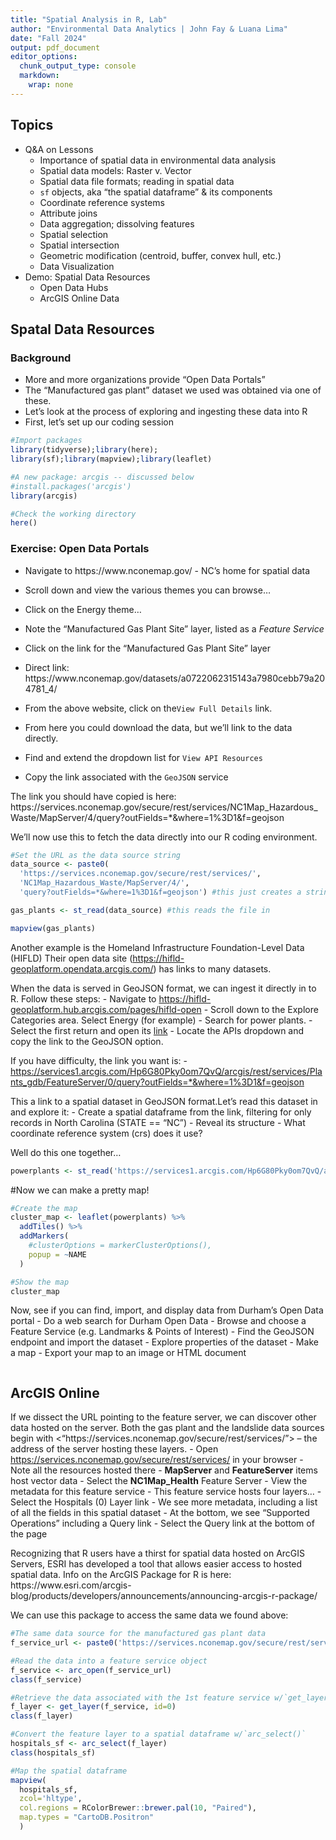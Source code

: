 ```yaml
---
title: "Spatial Analysis in R, Lab"
author: "Environmental Data Analytics | John Fay & Luana Lima"
date: "Fall 2024"
output: pdf_document
editor_options:
  chunk_output_type: console
  markdown: 
    wrap: none
---
```


## Topics
-   Q&A on Lessons
    -   Importance of spatial data in environmental data analysis
    -   Spatial data models: Raster v. Vector
    -   Spatial data file formats; reading in spatial data
    -   `sf` objects, aka "the spatial dataframe" & its components
    -   Coordinate reference systems
    -   Attribute joins
    -   Data aggregation; dissolving features
    -   Spatial selection
    -   Spatial intersection
    -   Geometric modification (centroid, buffer, convex hull, etc.)
    -   Data Visualization
-   Demo: Spatial Data Resources
    - Open Data Hubs
    - ArcGIS Online Data
    
    
## Spatal Data Resources

### Background
-   More and more organizations provide "Open Data Portals"
-   The "Manufactured gas plant" dataset we used was obtained via one of these.
-   Let's look at the process of exploring and ingesting these data into R
-   First, let's set up our coding session

```r
#Import packages
library(tidyverse);library(here);
library(sf);library(mapview);library(leaflet)

#A new package: arcgis -- discussed below
#install.packages('arcgis')
library(arcgis)

#Check the working directory
here()

```


### Exercise: Open Data Portals
-   Navigate to https://www.nconemap.gov/ - NC's home for spatial data
  -   Scroll down and view the various themes you can browse...
  -   Click on the Energy theme...
  -   Note the "Manufactured Gas Plant Site" layer, listed as a *Feature Service*
  
-   Click on the link for the "Manufactured Gas Plant Site" layer
  -   Direct link: https://www.nconemap.gov/datasets/a0722062315143a7980cebb79a204781_4/

-   From the above website, click on the`View Full Details` link. 
  -   From here you could download the data, but we'll link to the data directly. 
  -   Find and extend the dropdown list for `View API Resources`
  -   Copy the link associated with the `GeoJSON` service
  
The link you should have copied is here:  
https://services.nconemap.gov/secure/rest/services/NC1Map_Hazardous_Waste/MapServer/4/query?outFields=*&where=1%3D1&f=geojson 

We'll now use this to fetch the data directly into our R coding environment.

```r
#Set the URL as the data source string
data_source <- paste0(
  'https://services.nconemap.gov/secure/rest/services/',
  'NC1Map_Hazardous_Waste/MapServer/4/',
  'query?outFields=*&where=1%3D1&f=geojson') #this just creates a string variable 

gas_plants <- st_read(data_source) #this reads the file in

mapview(gas_plants)

```


Another example is the Homeland Infrastructure Foundation-Level Data (HIFLD) Their open data site (<https://hifld-geoplatform.opendata.arcgis.com/>) has links to many datasets.

When the data is served in GeoJSON format, we can ingest it directly in to R. Follow these steps: - Navigate to <https://hifld-geoplatform.hub.arcgis.com/pages/hifld-open>
-   Scroll down to the Explore Categories area. Select Energy (for example)
-   Search for power plants.
-   Select the first return and open its [link](https://duke.is/HIFLD-PP)
-   Locate the APIs dropdown and copy the link to the GeoJSON option.

If you have difficulty, the link you want is: 
-   <https://services1.arcgis.com/Hp6G80Pky0om7QvQ/arcgis/rest/services/Plants_gdb/FeatureServer/0/query?outFields=*&where=1%3D1&f=geojson>

This a link to a spatial dataset in GeoJSON format.Let's read this dataset in and explore it:
-   Create a spatial dataframe from the link, filtering for only records in North Carolina (STATE == "NC")
-   Reveal its structure
-   What coordinate reference system (crs) does it use?

Well do this one together...
```r
powerplants <- st_read('https://services1.arcgis.com/Hp6G80Pky0om7QvQ/arcgis/rest/services/Plants_gdb/FeatureServer/0/query?outFields=*&where=1%3D1&f=geojson') 
```

#Now we can make a pretty map!
```r
#Create the map
cluster_map <- leaflet(powerplants) %>% 
  addTiles() %>% 
  addMarkers(
    #clusterOptions = markerClusterOptions(),
    popup = ~NAME
  )

#Show the map
cluster_map
```


Now, see if you can find, import, and display data from Durham's Open Data portal
-   Do a web search for Durham Open Data
-   Browse and choose a Feature Service (e.g. Landmarks & Points of Interest)
-   Find the GeoJSON endpoint and import the dataset
-   Explore properties of the dataset
-   Make a map
-   Export your map to an image or HTML document


```r


```



## ArcGIS Online
If we dissect the URL pointing to the feature server, we can discover other data hosted on the server. Both the gas plant and the landslide data sources begin with <"https://services.nconemap.gov/secure/rest/services/"> -- the address of the server hosting these layers. 
-   Open <https://services.nconemap.gov/secure/rest/services/> in your browser
-   Note all the resources hosted there
  -   **MapServer** and **FeatureServer** items host vector data
-   Select the **NC1Map_Health** Feature Server
  -   View the metadata for this feature service
  -   This feature service hosts four layers...
-   Select the Hospitals (0)  Layer link
  -   We see more metadata, including a list of all the fields in this spatial dataset
  -   At the bottom, we see "Supported Operations" including a Query link
-   Select the Query link at the bottom of the page
  

Recognizing that R users have a thirst for spatial data hosted on ArcGIS Servers, ESRI has developed a tool that allows easier access to hosted spatial data. Info on the ArcGIS Package for R is here:   
https://www.esri.com/arcgis-blog/products/developers/announcements/announcing-arcgis-r-package/

We can use this package to access the same data we found above: 

```r
#The same data source for the manufactured gas plant data
f_service_url <- paste0('https://services.nconemap.gov/secure/rest/services/NC1Map_Health/FeatureServer')

#Read the data into a feature service object
f_service <- arc_open(f_service_url)
class(f_service)

#Retrieve the data associated with the 1st feature service w/`get_layer()` 
f_layer <- get_layer(f_service, id=0)
class(f_layer)

#Convert the feature layer to a spatial dataframe w/`arc_select()`
hospitals_sf <- arc_select(f_layer)
class(hospitals_sf)

#Map the spatial dataframe
mapview(
  hospitals_sf,
  zcol='hltype',
  col.regions = RColorBrewer::brewer.pal(10, "Paired"),
  map.types = "CartoDB.Positron"
  )

```
